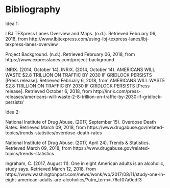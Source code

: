 # Bibliography {-}
Idea 1:

LBJ TEXpress Lanes Overview and Maps. (n.d.). Retrieved February 06, 2018, from http://www.lbjtexpress.com/using-lbj-texpress-lanes/lbj-texpress-lanes-overview

Project Background. (n.d.). Retrieved February 06, 2018, from https://www.expresslanes.com/project-background

INRIX. (2014, October 14). INRIX. (2014, October 14). AMERICANS WILL WASTE $2.8 TRILLION ON TRAFFIC BY 2030 IF GRIDLOCK PERSISTS [Press release]. Retrieved February 6, 2018, from AMERICANS WILL WASTE $2.8 TRILLION ON TRAFFIC BY 2030 IF GRIDLOCK PERSISTS [Press release]. Retrieved October 6, 2018, from http://inrix.com/press-releases/americans-will-waste-2-8-trillion-on-traffic-by-2030-if-gridlock-persists/

Idea 2:

National Institute of Drug Abuse. (2017, September 15). Overdose Death Rates. Retrieved March 09, 2018, from https://www.drugabuse.gov/related-topics/trends-statistics/overdose-death-rates

National Institute of Drug Abuse. (2017, April 24). Trends & Statistics. Retrieved March 09, 2018, from https://www.drugabuse.gov/related-topics/trends-statistics

Ingraham, C. (2017, August 11). One in eight American adults is an alcoholic, study says. Retrieved March 12, 2018, from https://www.washingtonpost.com/news/wonk/wp/2017/08/11/study-one-in-eight-american-adults-are-alcoholics/?utm_term=.76cf07a0edf3
